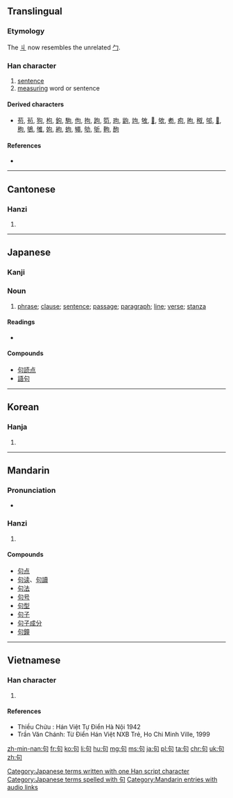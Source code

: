 {{also|可|旬|勾}}
==Translingual==
{{stroke order|strokes=5}}

===Etymology===
{{Han compound|丩|口|c1=p|c2=s|ls=psc}}

The [[丩]] now resembles the unrelated [[勹]].

===Han character===
{{Han char|rn=30|rad=口|as=02|sn=5|four=2762<sub>0</sub>|canj=心口 (PR)|ids=⿹[[勹]][[口]]}}

# [[sentence]]
# [[measuring]] word or sentence

====Derived characters====
* [[苟]], [[茍]], [[狗]], [[枸]], [[鉤]], [[駒]], [[佝]], [[拘]], [[跔]], [[笱]], [[玽]], [[鼩]], [[竘]], [[敂]], [[𦐛]], [[欨]], [[耇]], [[痀]], [[昫]], [[䅓]], [[邭]], [[𠛎]], [[朐]], [[鴝]], [[雊]], [[姁]], [[絇]], [[蚼]], [[䵶]], [[劬]], [[斪]], [[軥]], [[䣱]]

====References====
* {{Han ref|kx=0171.110|dkj=03234|dj=0382.010|hdz=10571.030|uh=53E5|ud=21477|bh=A579|bd=42361}}

----

==Cantonese==

===Hanzi===
{{yue-hanzi|jyut=geoi3|y=geui3}}

# {{defn|lang=yue|sort=口02}}

----

==Japanese==

===Kanji===
{{ja-kanji|grade=5|rs=口02}}

===Noun===
{{ja-noun|く}}

# [[phrase]]; [[clause]]; [[sentence]]; [[passage]]; [[paragraph]]; [[line]]; [[verse]]; [[stanza]] 

====Readings====
* {{ja-readings|on=[[く]] (ku), [[こう]] (kō)|kun=}}

====Compounds====
* [[句読点]]
* [[語句]]

[[Category:Japanese terms written with one Han script character]]
[[Category:Japanese terms spelled with 句]]
----

==Korean==

===Hanja===
{{ko-hanja|hangeul=[[구]], [[귀]]|rv=gu, gwi|mr=ku, kwi}}

# {{defn|lang=ko|sort=口02}}

----

==Mandarin==

===Pronunciation===
* {{audio|zh-jù.ogg|audio|lang=cmn}}

===Hanzi===
{{cmn-hanzi|pin=[[jù]] ([[ju4]])|wg=chü<sup>4</sup>}}

# {{defn|lang=cmn|sort=口02}}

====Compounds====
* [[句点]]
* [[句读]]、[[句讀]]
* [[句法]]
* [[句号]]
* [[句型]]
* [[句子]]
* [[句子成分]]
* [[句鐘]]

[[Category:Mandarin entries with audio links]]
----

==Vietnamese==

===Han character===
{{vi-hantu|[[cú]], [[câu]], [[cấu]]|rs=口02}}

# {{defn|lang=vi|sort=口02}}
====References====
* Thiều Chửu : Hán Việt Tự Điển  Hà Nội 1942
* Trần Văn Chánh: Từ Điển Hán Việt NXB Trẻ, Ho Chi Minh Ville, 1999

[[zh-min-nan:句]]
[[fr:句]]
[[ko:句]]
[[li:句]]
[[hu:句]]
[[mg:句]]
[[ms:句]]
[[ja:句]]
[[pl:句]]
[[ta:句]]
[[chr:句]]
[[uk:句]]
[[zh:句]]